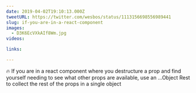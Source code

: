 ```yaml
---
date: 2019-04-02T19:10:13.000Z
tweetURL: https://twitter.com/wesbos/status/1113156698556989441
slug: if-you-are-in-a-react-component
images:
  - D3K6EcVXkAIf8Wm.jpg
videos:

links:

---
```

🔥 If you are in a react component where you destructure a prop and find yourself needing to see what other props are available, use an ...Object Rest to collect the rest of the props in a single object
